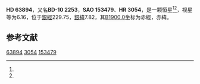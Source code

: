 {{Starbox begin
| name = HD 63894
}}
{{Starbox observe
| epoch = [[J2000.0|J2000.0]]
| constell = {{星座名待查}}<ref name=SIMBAD>{{cite web
 | url=http://simbad.u-strasbg.fr/simbad/sim-id?Ident=HR+3054
 | title=Pulsating variable Star
 | publisher=Centre de Données astronomiques de Strasbourg
 | work=SIMBAD
 | accessdate=2012-07-13
 | archive-date=2016-03-17
 | archive-url=https://web.archive.org/web/20160317023542/http://simbad.u-strasbg.fr/simbad/sim-id?Ident=HR+3054
 | dead-url=no
 }}</ref><ref name=DATA>{{cite web
 | url=http://vizier.u-strasbg.fr/viz-bin/VizieR-5?-out.add=.&-source=5050&-corr=PK=HR&-out.max=9999&HR=3054
 | title=VizieR Detailed Page
 | accessdate=2012-07-13
 | archive-date=2016-03-04
 | archive-url=https://web.archive.org/web/20160304231818/http://vizier.u-strasbg.fr/viz-bin/VizieR-5?-out.add=.&-source=5050&-corr=PK=HR&-out.max=9999&HR=3054
 | dead-url=no
 }}</ref>
| 星官 = 
| ra = {{RA|7|50|55.2}}<ref name=SIMBAD /><ref name=DATA />
| dec = {{DEC|-11|7|43}}<ref name=SIMBAD /><ref name=DATA />
| appmag_v = 6.16<ref name=SIMBAD /><ref name=DATA />
}}
{{Starbox character
| class = K0<ref name=SIMBAD /><ref name=DATA />
| b-v = 1.13<ref name=SIMBAD /><ref name=DATA />
| u-b = <ref name=SIMBAD /><ref name=DATA />
| r-i = <ref name=SIMBAD /><ref name=DATA />
| variable = 
}}
{{Starbox astrometry
| radial_v = 
| prop_mo_ra = 44
| parallax = 
| p_error = 
}}
{{Starbox catalog
| names =BD-10 2253，[[SAO星表|SAO]] 153479，[[HD星表|HD]] 63894，[[HR星表|HR]] 3054}}
{{Starbox reference |Simbad=HR+3054}}
{{Starbox end}}

'''HD 63894'''，又名'''BD-10 2253'''，'''SAO 153479'''、'''HR 3054'''，是一颗恒星<ref name=SIMBAD /><ref name=DATA />，视星等为6.16，位于[[銀道座標系|銀經]]229.75，[[銀道座標系|銀緯]]7.82，其[[B1900.0|B1900.0]]坐标为赤經{{RA|7|46|11}}，赤緯{{DEC|-10|7.82|25}}。

== 参考文献 ==
{{reflist}}

{{star-stub}}

[[Category:HD和HDE天體|63894]]
[[Category:HR天體|3054]]
[[Category:SAO天體|153479]]